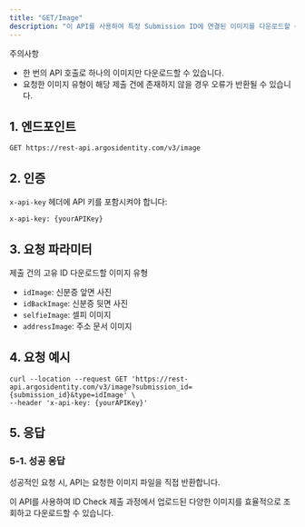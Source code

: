 ```yaml
---
title: "GET/Image"
description: "이 API를 사용하여 특정 Submission ID에 연결된 이미지를 다운로드할 수 있습니다. 신분증 이미지(앞면/뒷면), 셀피 이미지, 주소지 문서 등을 조회할 수 있습니다."
---
```


<Warning>
  주의사항

  - 한 번의 API 호출로 하나의 이미지만 다운로드할 수 있습니다.
  - 요청한 이미지 유형이 해당 제출 건에 존재하지 않을 경우 오류가 반환될 수 있습니다.
</Warning>

## 1. 엔드포인트

```text GET/Image
GET https://rest-api.argosidentity.com/v3/image
```

## 2. 인증

`x-api-key` 헤더에 API 키를 포함시켜야 합니다:

```text x-api-key
x-api-key: {yourAPIKey}
```

## 3. 요청 파라미터

<ResponseField name="submissionId" type="string" required="true">
  제출 건의 고유 ID
</ResponseField>

<ResponseField name="type" type="string" required="true">
  다운로드할 이미지 유형

  - `idImage`: 신분증 앞면 사진
  - `idBackImage`: 신분증 뒷면 사진
  - `selfieImage`: 셀피 이미지
  - `addressImage`: 주소 문서 이미지
</ResponseField>

## 4. 요청 예시

```curl GET/Image
curl --location --request GET 'https://rest-api.argosidentity.com/v3/image?submission_id={submission_id}&type=idImage' \
--header 'x-api-key: {yourAPIKey}'
```

## 5. 응답

### 5-1. 성공 응답

성공적인 요청 시, API는 요청한 이미지 파일을 직접 반환합니다.

이 API를 사용하여 ID Check 제출 과정에서 업로드된 다양한 이미지를 효율적으로 조회하고 다운로드할 수 있습니다.